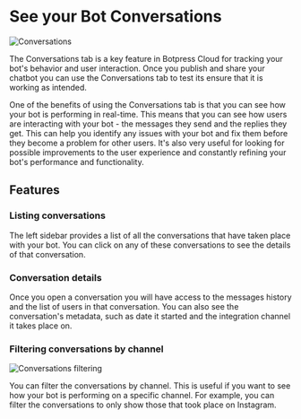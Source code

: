 # See your Bot Conversations

![Conversations](/docs/content/conversations.png)

The Conversations tab is a key feature in Botpress Cloud for tracking your bot's behavior and user interaction. Once you publish and share your chatbot you can use the Conversations tab to test its ensure that it is working as intended.

One of the benefits of using the Conversations tab is that you can see how your bot is performing in real-time. This means that you can see how users are interacting with your bot - the messages they send and the replies they get. This can help you identify any issues with your bot and fix them before they become a problem for other users. It's also very useful for looking for possible improvements to the user experience and constantly refining your bot's performance and functionality.

## Features

### Listing conversations

The left sidebar provides a list of all the conversations that have taken place with your bot. You can click on any of these conversations to see the details of that conversation.

### Conversation details

Once you open a conversation you will have access to the messages history and the list of users in that conversation. You can also see the conversation's metadata, such as date it started and the integration channel it takes place on.

### Filtering conversations by channel

![Conversations filtering](/docs/content/conversations-filtering.png)

You can filter the conversations by channel. This is useful if you want to see how your bot is performing on a specific channel. For example, you can filter the conversations to only show those that took place on Instagram.
